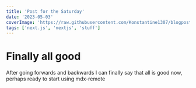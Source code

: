 ```yaml
---
title: 'Post for the Saturday'
date: '2023-05-03'
coverImage: 'https://raw.githubusercontent.com/Konstantine1307/blogposts/main/images/NextLevel1.png'
tags: ['next.js', 'nextjs', 'stuff']
---
```


# Finally all good


After going forwards and backwards I can finally say that all is good now, perhaps ready to start using mdx-remote


